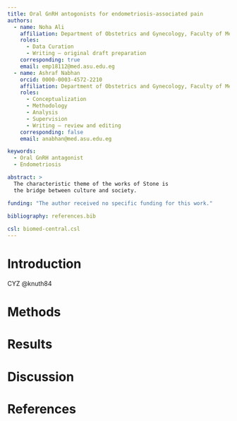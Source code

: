 ```yaml
---
title: Oral GnRH antogonists for endometriosis-associated pain
authors:
  - name: Noha Ali
    affiliation: Department of Obstetrics and Gynecology, Faculty of Medicine, Ain Shams University
    roles: 
      - Data Curation 
      - Writing – original draft preparation
    corresponding: true
    email: emp18112@med.asu.edu.eg
  - name: Ashraf Nabhan
    orcid: 0000-0003-4572-2210
    affiliation: Department of Obstetrics and Gynecology, Faculty of Medicine, Ain Shams University
    roles: 
      - Conceptualization 
      - Methodology 
      - Analysis 
      - Supervision 
      - Writing – review and editing
    corresponding: false
    email: anabhan@med.asu.edu.eg

keywords:
  - Oral GnRH antagonist
  - Endometriosis

abstract: > 
  The characteristic theme of the works of Stone is 
  the bridge between culture and society.

funding: "The author received no specific funding for this work."
  
bibliography: references.bib

csl: biomed-central.csl
---
```


# Introduction

CYZ @knuth84

# Methods

# Results

# Discussion

# References
